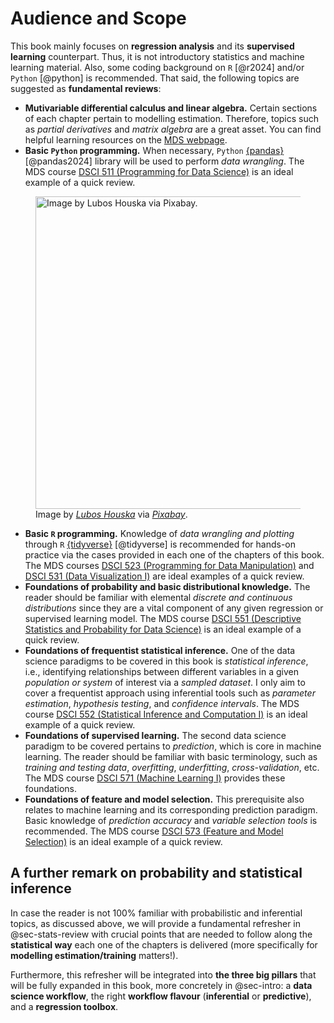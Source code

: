 <!-- Google tag (gtag.js) -->
<script async src="https://www.googletagmanager.com/gtag/js?id=G-7PRVEBE1EF"></script>
<script>
  window.dataLayer = window.dataLayer || [];
  function gtag(){dataLayer.push(arguments);}
  gtag('js', new Date());

  gtag('config', 'G-7PRVEBE1EF');
</script>

# Audience and Scope {.unnumbered}

This book mainly focuses on **regression analysis** and its **supervised learning** counterpart. Thus, it is not introductory statistics and machine learning material. Also, some coding background on `R` [@r2024] and/or `Python` [@python] is recommended. That said, the following topics are suggested as **fundamental reviews**:

- **Mutivariable differential calculus and linear algebra.** Certain sections of each chapter pertain to modelling estimation. Therefore, topics such as *partial derivatives* and *matrix algebra* are a great asset. You can find helpful learning resources on the [MDS webpage](https://ubc-mds.github.io/resources_pages/learning_resources/).
- **Basic `Python` programming.** When necessary, `Python` [{pandas}](https://pypi.org/project/pandas/) [@pandas2024] library will be used to perform *data wrangling*. The MDS course [DSCI 511 (Programming for Data Science)](https://github.com/UBC-MDS/DSCI_511_prog-dsci) is an ideal example of a quick review.

![Image by [*Lubos Houska*](https://pixabay.com/users/luboshouska-198496/) via [*Pixabay*](https://pixabay.com/photos/books-bookstore-book-reading-1204029/).](img/books.jpg){width=500}

- **Basic `R` programming.** Knowledge of *data wrangling and plotting* through `R` [{tidyverse}](https://www.tidyverse.org) [@tidyverse] is recommended for hands-on practice via the cases provided in each one of the chapters of this book. The MDS courses [DSCI 523 (Programming for Data Manipulation)](https://github.com/UBC-MDS/DSCI_523_r-prog) and [DSCI 531 (Data Visualization I)](https://github.com/UBC-MDS/DSCI_531_viz-1) are ideal examples of a quick review.
- **Foundations of probability and basic distributional knowledge.** The reader should be familiar with elemental *discrete and continuous distributions* since they are a vital component of any given regression or supervised learning model. The MDS course [DSCI 551 (Descriptive Statistics and Probability for Data Science)](https://ubc-mds.github.io/course-descriptions/DSCI_551_eda-dsci/) is an ideal example of a quick review.
- **Foundations of frequentist statistical inference.** One of the data science paradigms to be covered in this book is *statistical inference*, i.e., identifying relationships between different variables in a given *population or system* of interest via a *sampled dataset*. I only aim to cover a frequentist approach using inferential tools such as *parameter estimation*, *hypothesis testing*, and *confidence intervals*. The MDS course [DSCI 552 (Statistical Inference and Computation I)](https://github.com/UBC-MDS/DSCI_552_stat-inf-1) is an ideal example of a quick review.
- **Foundations of supervised learning.** The second data science paradigm to be covered pertains to *prediction*, which is core in machine learning. The reader should be familiar with basic terminology, such as *training and testing data*, *overfitting*, *underfitting*, *cross-validation*, etc. The MDS course [DSCI 571 (Machine Learning I)](https://github.com/UBC-MDS/DSCI_571_sup-learn-1) provides these foundations.
- **Foundations of feature and model selection.** This prerequisite also relates to machine learning and its corresponding prediction paradigm. Basic knowledge of *prediction accuracy* and *variable selection tools* is recommended. The MDS course [DSCI 573 (Feature and Model Selection)](https://github.com/UBC-MDS/DSCI_573_feat-model-select) is an ideal example of a quick review.

::: {.callout-note icon=false}
## A further remark on probability and statistical inference

In case the reader is not 100% familiar with probabilistic and inferential topics, as discussed above, we will provide a fundamental refresher in @sec-stats-review with crucial points that are needed to follow along the **statistical way** each one of the chapters is delivered (more specifically for **modelling estimation/training** matters!).\

Furthermore, this refresher will be integrated into **the three big pillars** that will be fully expanded in this book, more concretely in @sec-intro: a **data science workflow**, the right **workflow flavour** (**inferential** or **predictive**), and a **regression toolbox**. 
:::
